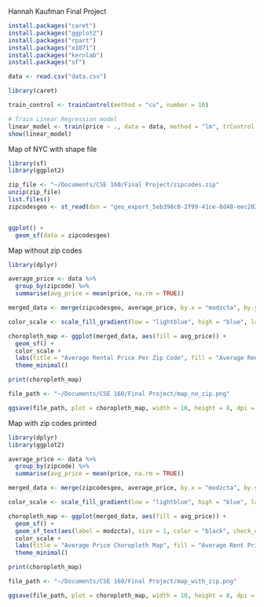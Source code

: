 Hannah Kaufman
Final Project

```r
install.packages("caret")
install.packages("ggplot2")
install.packages("rpart")
install.packages("e1071")
install.packages("kernlab")
install.packages("sf")
```

```r
data <- read.csv("data.csv")
```

```r
library(caret)

train_control <- trainControl(method = "cv", number = 10)

# Train Linear Regression model
linear_model <- train(price ~ ., data = data, method = "lm", trControl = train_control)
show(linear_model)
```

Map of NYC with shape file
```r
library(sf)
library(ggplot2)

zip_file <- "~/Documents/CSE 160/Final Project/zipcodes.zip"
unzip(zip_file)
list.files()
zipcodesgeo <- st_read(dsn = "geo_export_5eb398c0-2f99-41ce-8d48-eec20204f119.shp")


ggplot() +
  geom_sf(data = zipcodesgeo)

```

Map without zip codes
```r
library(dplyr)

average_price <- data %>%
  group_by(zipcode) %>%
  summarise(avg_price = mean(price, na.rm = TRUE))

merged_data <- merge(zipcodesgeo, average_price, by.x = "modzcta", by.y = "zipcode", all.x = TRUE)

color_scale <- scale_fill_gradient(low = "lightblue", high = "blue", labels = scales::dollar)

choropleth_map <- ggplot(merged_data, aes(fill = avg_price)) +
  geom_sf() +
  color_scale +
  labs(title = "Average Rental Price Per Zip Code", fill = "Average Rent Price") +
  theme_minimal()

print(choropleth_map)

file_path <- "~/Documents/CSE 160/Final Project/map_no_zip.png"

ggsave(file_path, plot = choropleth_map, width = 10, height = 8, dpi = 300)

```

Map with zip codes printed
```r
library(dplyr)
library(ggplot2)

average_price <- data %>%
  group_by(zipcode) %>%
  summarise(avg_price = mean(price, na.rm = TRUE))

merged_data <- merge(zipcodesgeo, average_price, by.x = "modzcta", by.y = "zipcode", all.x = TRUE)

color_scale <- scale_fill_gradient(low = "lightblue", high = "blue", labels = scales::dollar)

choropleth_map <- ggplot(merged_data, aes(fill = avg_price)) +
  geom_sf() +
  geom_sf_text(aes(label = modzcta), size = 1, color = "black", check_overlap = TRUE) +
  color_scale +
  labs(title = "Average Price Choropleth Map", fill = "Average Rent Price") +
  theme_minimal()

print(choropleth_map)

file_path <- "~/Documents/CSE 160/Final Project/map_with_zip.png"

ggsave(file_path, plot = choropleth_map, width = 10, height = 8, dpi = 300)

```
